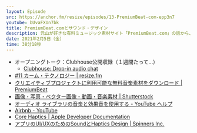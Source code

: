 ```yaml
---
layout: Episode
src: https://anchor.fm/resize/episodes/13-PremiumBeat-com-epp3n7
youtube: bUvaFXUn7bk
title: PremiumBeat.comとサウンド・デザイン
description: 元山が好きな有料ミュージック素材サイト「PremiumBeat.com」の話から、アプリのサウンドデザインの話をしました。
date: 2021年2月5日（金）
time: 38分18秒
---
```


- オープニングトーク：Clubhouse公開収録（１週間たって…）
    - [Clubhouse: Drop-in audio chat](http://joinclubhouse.com/)
- [#11 カーム・テクノロジー | resize.fm](https://resize.fm/ep/11-calm-technology)
- [クリエイティブプロジェクトに利用可能な無料音楽素材をダウンロード | PremiumBeat](https://www.premiumbeat.com/ja/)
- [画像・写真・ベクター画像・動画・音楽素材 | Shutterstock](https://www.shutterstock.com/ja/)
- [オーディオ ライブラリの音楽と効果音を使用する - YouTube ヘルプ](https://support.google.com/youtube/answer/3376882?hl=ja)
- [Airbnb - YouTube](https://www.youtube.com/user/Airbnb)
- [Core Haptics | Apple Developer Documentation](https://developer.apple.com/documentation/corehaptics)
- [アプリのUI/UXのためのSoundとHaptics Design | Spinners Inc.](https://spinners.work/posts/kudakurage-ui-sound-haptics-20190813/)
